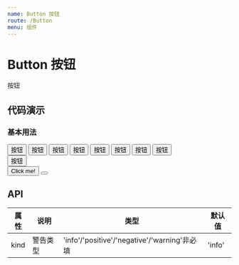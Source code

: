 ```yaml
---
name: Button 按钮
route: /Button
menu: 组件
---
```


# Button 按钮

按钮

## 代码演示

### 基本用法

<Playground>
    <Button>按钮</Button>
</Playground>

<Playground>
    <Button type="primary">按钮</Button>
    <Button type="danger">按钮</Button>
    <Button type="dashed">按钮</Button>
    <Button size="small">按钮</Button>
    <Button size="large">按钮</Button>
</Playground>

<Playground>
    <Button shape="circle">按钮</Button>
</Playground>

<Playground>
    <Button loading>按钮</Button>
</Playground>

<Playground>
    <div style={{backgroundColor:'#ccc'}}>
        <Button type="ghost" >按钮</Button>
    </div>
</Playground>

<Playground>
    <Button icon="ios-arrow-dropdown" >Click me!</Button>
    <Button icon="ios-arrow-dropdown" ></Button>
</Playground>

<HappyBox code={loadingDelayDemoCode} title='' desc="按钮控制时间">
  <LoadingDelay/>
</HappyBox>


## API

| 属性 | 说明     | 类型                                         | 默认值 |
| ---- | -------- | -------------------------------------------- | ------ |
| kind | 警告类型 | 'info'/'positive'/'negative'/'warning'非必填 | 'info' |